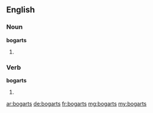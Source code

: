 ==English==

===Noun===
'''bogarts'''

# {{plural of|[[bogart]]}}

===Verb===
'''bogarts'''

# {{third-person singular of|[[bogart]]}}

[[ar:bogarts]]
[[de:bogarts]]
[[fr:bogarts]]
[[mg:bogarts]]
[[my:bogarts]]